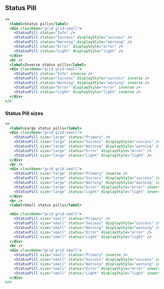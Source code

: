 
## Status Pill

```jsx live=true
<>
  <label>Status pills</label>
  <div className="grid grid-small">
    <StatusPill status="Info" />
    <StatusPill status="Success" displayStyle="success" />
    <StatusPill status="Warning" displayStyle="warning" />
    <StatusPill status="Error" displayStyle="error" />
    <StatusPill status="Light" displayStyle="light" />
  </div>
  <br />
  <label>Inverse status pills</label>
  <div className="grid grid-small">
    <StatusPill status="Info" inverse />
    <StatusPill status="Success" displayStyle="success" inverse />
    <StatusPill status="Warning" displayStyle="warning" inverse />
    <StatusPill status="Error" displayStyle="error" inverse />
    <StatusPill status="Light" displayStyle="light" inverse />
  </div>
</>
```

### Status Pill sizes

```jsx live=true
<>
  <label>Large status pills</label>
  <div className="grid grid-small">
    <StatusPill size="large" status="Primary" />
    <StatusPill size="large" status="Success" displayStyle="success" />
    <StatusPill size="large" status="Warning" displayStyle="warning" />
    <StatusPill size="large" status="Error" displayStyle="error" />
    <StatusPill size="large" status="Light" displayStyle="light" />
  </div>
  <br />
  <div className="grid grid-small">
    <StatusPill size="large" status="Primary" inverse />
    <StatusPill size="large" status="Success" displayStyle="success" inverse />
    <StatusPill size="large" status="Warning" displayStyle="warning" inverse />
    <StatusPill size="large" status="Error" displayStyle="error" inverse />
    <StatusPill size="large" status="Light" displayStyle="light" inverse />
  </div>
  <br />
  <label>Small status pills</label>

  <div className="grid grid-small">
    <StatusPill size="small" status="Primary" />
    <StatusPill size="small" status="Success" displayStyle="success" />
    <StatusPill size="small" status="Warning" displayStyle="warning" />
    <StatusPill size="small" status="Error" displayStyle="error" />
    <StatusPill size="small" status="Light" displayStyle="light" />
  </div>
  <br />
  <div className="grid grid-small">
    <StatusPill size="small" status="Primary" inverse />
    <StatusPill size="small" status="Success" displayStyle="success" inverse />
    <StatusPill size="small" status="Warning" displayStyle="warning" inverse />
    <StatusPill size="small" status="Error" displayStyle="error" inverse />
    <StatusPill size="small" status="Light" displayStyle="light" inverse />
  </div>
</>
```

<Props componentName="StatusPill" />
